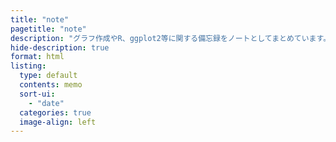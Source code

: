 ```yaml
---
title: "note"
pagetitle: "note"
description: "グラフ作成やR、ggplot2等に関する備忘録をノートとしてまとめています。"
hide-description: true
format: html
listing:
  type: default
  contents: memo
  sort-ui:
    - "date"
  categories: true
  image-align: left
---
```

